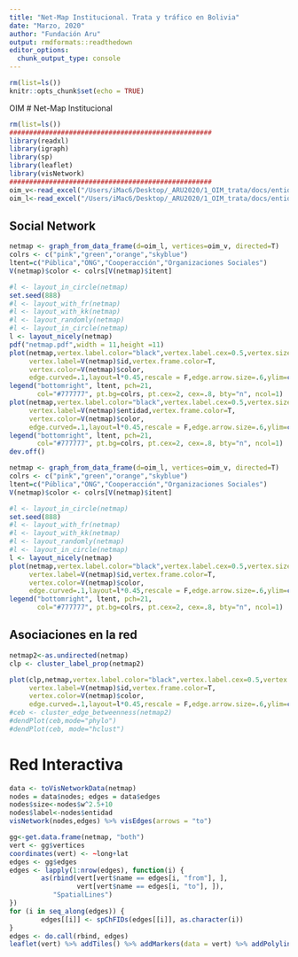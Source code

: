 ```yaml
---
title: "Net-Map Institucional. Trata y tráfico en Bolivia"
date: "Marzo, 2020"
author: "Fundación Aru"
output: rmdformats::readthedown
editor_options: 
  chunk_output_type: console
---
```


```r
rm(list=ls())
knitr::opts_chunk$set(echo = TRUE)
```
OIM
<!--
# (ODS) Objetivo 8: Trabajo decente y crecimiento económico

![Objetivo 8](sdg8.jpg)

Durante los últimos 25 años, la cantidad de trabajadores que viven en condiciones de pobreza extrema ha disminuido drásticamente, pese al impacto de la crisis económica de 2008 y las recesiones globales. En los países en desarrollo, la clase media representa hoy más del 34% del empleo total, una cifra que casi se triplicó entre 1991 y 2015.

Sin embargo, mientras la economía mundial continúa recuperándose presenciamos un crecimiento más lento, un aumento de las desigualdades y un déficit de empleos para absorber la creciente fuerza laboral. Según la Organización Internacional del Trabajo (OIT), en 2015 hay más de 204 millones de personas desempleadas.

Los Objetivos de Desarrollo Sostenible apuntan a estimular el crecimiento económico sostenible mediante el aumento de los niveles de productividad y la innovación tecnológica. Fomentar políticas que estimulen el espíritu empresarial y la creación de empleo es crucial para este fin, así como también las medidas eficaces para erradicar el trabajo forzoso, la esclavitud y el tráfico humano. Con estas metas en consideración, el objetivo es lograr empleo pleno y productivo y un trabajo decente para todos los hombres y mujeres para 2030.

## Meta 7

Adoptar medidas inmediatas y eficaces para erradicar el trabajo forzoso, poner fin a las formas contemporáneas de esclavitud y la trata de personas y asegurar la prohibición y eliminación de las peores formas de trabajo infantil, incluidos el reclutamiento y la utilización de niños soldados, y, de aquí a 2025, poner fin al trabajo infantil en todas sus formas.
-->
# Net-Map Institucional

```r
rm(list=ls())
###################################################
library(readxl)
library(igraph)
library(sp)
library(leaflet)
library(visNetwork) 
###################################################
oim_v<-read_excel("/Users/iMac6/Desktop/_ARU2020/1_OIM_trata/docs/entidades.xlsx",1,skip=1)
oim_l<-read_excel("/Users/iMac6/Desktop/_ARU2020/1_OIM_trata/docs/entidades.xlsx",2)
```

## Social Network
```r
netmap <- graph_from_data_frame(d=oim_l, vertices=oim_v, directed=T)
colrs <- c("pink","green","orange","skyblue")
ltent=c("Pública","ONG","Cooperacción","Organizaciones Sociales")
V(netmap)$color <- colrs[V(netmap)$itent]

#l <- layout_in_circle(netmap)
set.seed(888)
#l <- layout_with_fr(netmap)
#l <- layout_with_kk(netmap)
#l <- layout_randomly(netmap)
#l <- layout_in_circle(netmap)
l <- layout_nicely(netmap)
pdf("netmap.pdf",width = 11,height =11)
plot(netmap,vertex.label.color="black",vertex.label.cex=0.5,vertex.size=V(netmap)$w^2.2+10,
     vertex.label=V(netmap)$id,vertex.frame.color=T,
     vertex.color=V(netmap)$color,
     edge.curved=.1,layout=l*0.45,rescale = F,edge.arrow.size=.6,ylim=c(-2.5,2.5),xlim=c(-0.2,5))
legend("bottomright", ltent, pch=21,
       col="#777777", pt.bg=colrs, pt.cex=2, cex=.8, bty="n", ncol=1)
plot(netmap,vertex.label.color="black",vertex.label.cex=0.5,vertex.size=V(netmap)$w^2.2+10,
     vertex.label=V(netmap)$entidad,vertex.frame.color=T,
     vertex.color=V(netmap)$color,
     edge.curved=.1,layout=l*0.45,rescale = F,edge.arrow.size=.6,ylim=c(-2.5,2.5),xlim=c(-0.2,5))
legend("bottomright", ltent, pch=21,
       col="#777777", pt.bg=colrs, pt.cex=2, cex=.8, bty="n", ncol=1)
dev.off()
```


```r
netmap <- graph_from_data_frame(d=oim_l, vertices=oim_v, directed=T)
colrs <- c("pink","green","orange","skyblue")
ltent=c("Pública","ONG","Cooperacción","Organizaciones Sociales")
V(netmap)$color <- colrs[V(netmap)$itent]

#l <- layout_in_circle(netmap)
set.seed(888)
#l <- layout_with_fr(netmap)
#l <- layout_with_kk(netmap)
#l <- layout_randomly(netmap)
#l <- layout_in_circle(netmap)
l <- layout_nicely(netmap)
plot(netmap,vertex.label.color="black",vertex.label.cex=0.5,vertex.size=V(netmap)$w^2.2+10,
     vertex.label=V(netmap)$id,vertex.frame.color=T,
     vertex.color=V(netmap)$color,
     edge.curved=.1,layout=l*0.45,rescale = F,edge.arrow.size=.6,ylim=c(-2.5,2.5),xlim=c(-0.2,5))
legend("bottomright", ltent, pch=21,
       col="#777777", pt.bg=colrs, pt.cex=2, cex=.8, bty="n", ncol=1)
```

## Asociaciones en la red

```r
netmap2<-as.undirected(netmap)
clp <- cluster_label_prop(netmap2)

plot(clp,netmap,vertex.label.color="black",vertex.label.cex=0.5,vertex.size=V(netmap)$w^2.2+10,
     vertex.label=V(netmap)$id,vertex.frame.color=T,
     vertex.color=V(netmap)$color,
     edge.curved=.1,layout=l*0.45,rescale = F,edge.arrow.size=.6,ylim=c(-2.5,2.5),xlim=c(-0.2,5))
#ceb <- cluster_edge_betweenness(netmap2) 
#dendPlot(ceb,mode="phylo")
#dendPlot(ceb, mode="hclust")
```


# Red Interactiva

```r
data <- toVisNetworkData(netmap)
nodes = data$nodes; edges = data$edges
nodes$size<-nodes$w^2.5+10
nodes$label<-nodes$entidad
visNetwork(nodes,edges) %>% visEdges(arrows = "to")
```


```r
gg<-get.data.frame(netmap, "both")
vert <- gg$vertices
coordinates(vert) <- ~long+lat
edges <- gg$edges
edges <- lapply(1:nrow(edges), function(i) {
        as(rbind(vert[vert$name == edges[i, "from"], ], 
                 vert[vert$name == edges[i, "to"], ]), 
           "SpatialLines")
})
for (i in seq_along(edges)) {
        edges[[i]] <- spChFIDs(edges[[i]], as.character(i))
}
edges <- do.call(rbind, edges)
leaflet(vert) %>% addTiles() %>% addMarkers(data = vert) %>% addPolylines(data = edges)
```



